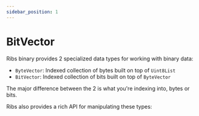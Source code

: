 ```yaml
---
sidebar_position: 1
---
```



# BitVector

Ribs binary provides 2 specialized data types for working with binary data:

* `ByteVector`: Indexed collection of bytes built on top of `Uint8List`
* `BitVector`: Indexed collection of bits built on top of `ByteVector`

The major difference between the 2 is what you're indexing into, bytes or bits.

<CodeSnippet language="dart" title="Creating Bit/Byte Vectors" snippet={BitVectorSnippet} section="bitvector-1"/>

Ribs also provides a rich API for manipulating these types:

<CodeSnippet language="dart" title="BitVector API Sample" snippet={BitVectorSnippet} section="bitvector-2"/>